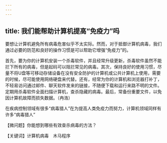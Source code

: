```yaml
---
---
---
```

title: 我们能帮助计算机提高“免疫力”吗
---




要想让计算机避免所有病毒危害似乎不太实际。然而，对于抵御计算机病毒，我们通过必要的防范和良好的操作习惯是可以帮助它增强“免疫力”的。

首先，要为你的计算机安装一个杀毒软件，并且经常升级更新，杀毒软件虽然不能拦下所有的病毒，但是起码可以阻拦常见的病毒。其次，保持良好的使用习惯，尽量不将U盘等可移动存储设备在没有安全防护的计算机或公共计算机上使用，需要的时候，尽可能使用网络硬盘来代替。还有，经常为你的计算机和浏览器打补丁，不轻易访问通过邮件、聊天软件发来的链接，不随便下载和运行来路不明的文件。定期用杀毒软件全面扫描计算机，查杀隐藏的病毒。最后，常备份重要文件，以免因计算机故障而损失数据。（冉浩）

在疾病控制领域有很多“病毒猎人”在为提高人类免疫力而努力，计算机领域同样有许多“病毒猎人”





【微问题】你能想到哪些有效查杀病毒的方法？

【关键词】计算机病毒　木马程序